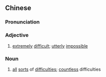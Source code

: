 ==Chinese==
{{zh-forms|s=万难}}

===Pronunciation===
{{zh-pron
|m=wànnán
|c=maan6 naan6
|mn=qz,xm,zz:bān-lân
|cat=a,n
}}

===Adjective===
{{zh-adj}}

# [[extremely]] [[difficult]]; [[utterly]] [[impossible]]

===Noun===
{{zh-noun}}

# [[all]] [[sort]]s of [[difficulty|difficulties]]; [[countless]] difficulties